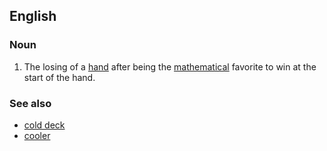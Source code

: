 ==English==

===Noun===
{{wikipedia}}
{{en-noun|head=[[bad]] [[beat]]}}

# {{poker}} The losing of a [[hand]] after being the [[mathematical]] favorite to win at the start of the hand.

===See also===
* [[cold deck]]
* [[cooler]]